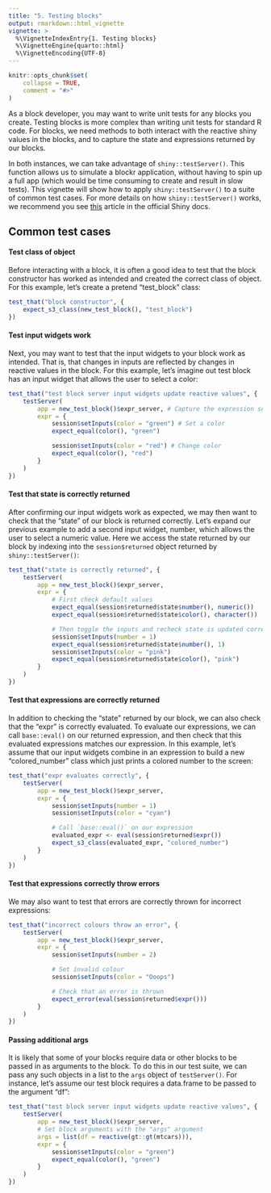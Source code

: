 ```yaml
---
title: "5. Testing blocks"
output: rmarkdown::html_vignette
vignette: >
  %\VignetteIndexEntry{1. Testing blocks}
  %\VignetteEngine{quarto::html}
  %\VignetteEncoding{UTF-8}
---
```


```r
knitr::opts_chunk$set(
    collapse = TRUE,
    comment = "#>"
)
```

As a block developer, you may want to write unit tests for any blocks you create.
Testing blocks is more complex than writing unit tests for standard R code.
For blocks, we need methods to both interact with the reactive shiny values in the blocks, and to capture the state and expressions returned by our blocks.

In both instances, we can take advantage of `shiny::testServer()`.
This function allows us to simulate a blockr application, without having to spin up a full app (which would be time consuming to create and result in slow tests). This vignette will show how to apply `shiny::testServer()` to a suite of common test cases. For more details on how `shiny::testServer()` works, we recommend you see [this](https://shiny.posit.co/r/articles/improve/server-function-testing/) article in the official Shiny docs.

## Common test cases

#### Test class of object

Before interacting with a block, it is often a good idea to test that the block constructor has worked as intended and created the correct class of object.
For this example, let's create a pretend "test_block" class:

```r
test_that("block constructor", {
    expect_s3_class(new_test_block(), "test_block")
})
```

#### Test input widgets work

Next, you may want to test that the input widgets to your block work as intended.
That is, that changes in inputs are reflected by changes in reactive values in the block.
For this example, let's imagine out test block has an input widget that allows the user to select a color:

```r
test_that("test block server input widgets update reactive values", {
    testServer(
        app = new_test_block()$expr_server, # Capture the expression server
        expr = {
            session$setInputs(color = "green") # Set a color
            expect_equal(color(), "green")

            session$setInputs(color = "red") # Change color
            expect_equal(color(), "red")
        }
    )
})
```

#### Test that state is correctly returned

After confirming our input widgets work as expected, we may then want to check that the "state" of our block is returned correctly.
Let's expand our previous example to add a second input widget, number, which allows the user to select a numeric value.
Here we access the state returned by our block by indexing into the `session$returned` object returned by `shiny::testServer()`:

```r
test_that("state is correctly returned", {
    testServer(
        app = new_test_block()$expr_server,
        expr = {
            # First check default values
            expect_equal(session$returned$state$number(), numeric())
            expect_equal(session$returned$state$color(), character())

            # Then toggle the inputs and recheck state is updated correctly
            session$setInputs(number = 1)
            expect_equal(session$returned$state$number(), 1)
            session$setInputs(color = "pink")
            expect_equal(session$returned$state$color(), "pink")
        }
    )
})
```

#### Test that expressions are correctly returned

In addition to checking the "state" returned by our block, we can also check that the "expr" is correctly evaluated.
To evaluate our expressions, we can call `base::eval()` on our returned expression, and then check that this evaluated expressions matches our expression.
In this example, let's assume that our input widgets combine in an expression to build a new "colored_number" class which just prints a colored number to the screen:

```r
test_that("expr evaluates correctly", {
    testServer(
        app = new_test_block()$expr_server,
        expr = {
            session$setInputs(number = 1)
            session$setInputs(color = "cyan")

            # Call `base::eval()` on our expression
            evaluated_expr <- eval(session$returned$expr())
            expect_s3_class(evaluated_expr, "colored_number")
        }
    )
})
```

#### Test that expressions correctly throw errors
We may also want to test that errors are correctly thrown for incorrect expressions:

```r
test_that("incorrect colours throw an error", {
    testServer(
        app = new_test_block()$expr_server,
        expr = {
            session$setInputs(number = 2)

            # Set invalid colour
            session$setInputs(color = "Ooops")

            # Check that an error is thrown
            expect_error(eval(session$returned$expr()))
        }
    )
})
```

#### Passing additional args

It is likely that some of your blocks require data or other blocks to be passed in as arguments to the block.
To do this in our test suite, we can pass any such objects in a list to the `args` object of `testServer()`.
For instance, let's assume our test block requires a data.frame to be passed to the argument "df":

```r
test_that("test block server input widgets update reactive values", {
    testServer(
        app = new_test_block()$expr_server,
        # Set block arguments with the "args" argument
        args = list(df = reactive(gt::gt(mtcars))),
        expr = {
            session$setInputs(color = "green")
            expect_equal(color(), "green")
        }
    )
})
```
